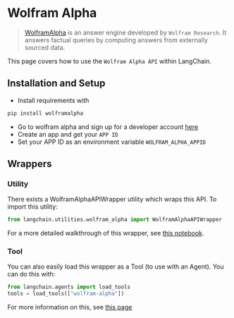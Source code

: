 # Wolfram Alpha

>[WolframAlpha](https://en.wikipedia.org/wiki/WolframAlpha) is an answer engine developed by `Wolfram Research`. 
> It answers factual queries by computing answers from externally sourced data.

This page covers how to use the `Wolfram Alpha API` within LangChain.

## Installation and Setup
- Install requirements with 
```bash
pip install wolframalpha
```
- Go to wolfram alpha and sign up for a developer account [here](https://developer.wolframalpha.com/)
- Create an app and get your `APP ID`
- Set your APP ID as an environment variable `WOLFRAM_ALPHA_APPID`


## Wrappers

### Utility

There exists a WolframAlphaAPIWrapper utility which wraps this API. To import this utility:

```python
from langchain.utilities.wolfram_alpha import WolframAlphaAPIWrapper
```

For a more detailed walkthrough of this wrapper, see [this notebook](/docs/modules/agents/tools/examples/wolfram_alpha.ipynb).

### Tool

You can also easily load this wrapper as a Tool (to use with an Agent).
You can do this with:
```python
from langchain.agents import load_tools
tools = load_tools(["wolfram-alpha"])
```

For more information on this, see [this page](/docs/modules/agents/tools/getting_started.md)
